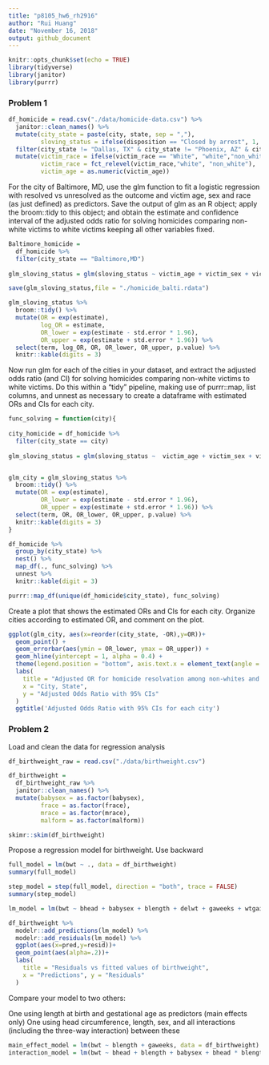 ```yaml
---
title: "p8105_hw6_rh2916"
author: "Rui Huang"
date: "November 16, 2018"
output: github_document
---
```


```r
knitr::opts_chunk$set(echo = TRUE)
library(tidyverse)
library(janitor)
library(purrr)
```

### Problem 1 

```r
df_homicide = read.csv("./data/homicide-data.csv") %>% 
  janitor::clean_names() %>% 
  mutate(city_state = paste(city, state, sep = ","),
         sloving_status = ifelse(disposition == "Closed by arrest", 1, 0)) %>%
  filter(city_state != "Dallas, TX" & city_state != "Phoenix, AZ" & city_state != "Kansas City, MO" & city_state != "Tulsa, AL") %>%
  mutate(victim_race = ifelse(victim_race == "White", "white","non_white"),
         victim_race = fct_relevel(victim_race,"white", "non_white"),
         victim_age = as.numeric(victim_age))
```

For the city of Baltimore, MD, use the glm function to fit a logistic regression with resolved vs unresolved as the outcome and victim age, sex and race (as just defined) as predictors. Save the output of glm as an R object; apply the broom::tidy to this object; and obtain the estimate and confidence interval of the adjusted odds ratio for solving homicides comparing non-white victims to white victims keeping all other variables fixed.

```r
Baltimore_homicide =
  df_homicide %>% 
  filter(city_state == "Baltimore,MD") 
  
glm_sloving_status = glm(sloving_status ~ victim_age + victim_sex + victim_race, data = Baltimore_homicide, family = binomial())

save(glm_sloving_status,file = "./homicide_balti.rdata")

glm_sloving_status %>% 
  broom::tidy() %>% 
  mutate(OR = exp(estimate),
         log_OR = estimate,
         OR_lower = exp(estimate - std.error * 1.96),
         OR_upper = exp(estimate + std.error * 1.96)) %>%
  select(term, log_OR, OR, OR_lower, OR_upper, p.value) %>% 
  knitr::kable(digits = 3)


```

Now run glm for each of the cities in your dataset, and extract the adjusted odds ratio (and CI) for solving homicides comparing non-white victims to white victims. Do this within a “tidy” pipeline, making use of purrr::map, list columns, and unnest as necessary to create a dataframe with estimated ORs and CIs for each city.

```r
func_solving = function(city){
  
city_homicide = df_homicide %>%
  filter(city_state == city) 
  
glm_sloving_status = glm(sloving_status ~  victim_age + victim_sex + victim_race, data = city_homicide, family = binomial())


glm_city = glm_sloving_status %>% 
  broom::tidy() %>% 
  mutate(OR = exp(estimate),
         OR_lower = exp(estimate - std.error * 1.96),
         OR_upper = exp(estimate + std.error * 1.96)) %>%
  select(term, OR, OR_lower, OR_upper, p.value) %>% 
  knitr::kable(digits = 3)
}

df_homicide %>% 
  group_by(city_state) %>% 
  nest() %>% 
  map_df(., func_solving) %>% 
  unnest %>%
  knitr::kable(digit = 3)

```


```r
purrr::map_df(unique(df_homicide$city_state), func_solving)
```

Create a plot that shows the estimated ORs and CIs for each city. Organize cities according to estimated OR, and comment on the plot.

```r
ggplot(glm_city, aes(x=reorder(city_state, -OR),y=OR))+
  geom_point() +
  geom_errorbar(aes(ymin = OR_lower, ymax = OR_upper)) +
  geom_hline(yintercept = 1, alpha = 0.4) +
  theme(legend.position = "bottom", axis.text.x = element_text(angle = 90, hjust = 1), legend.key.width = unit(0.15,'cm')) +
  labs(
    title = "Adjusted OR for homicide resolvation among non-whites and whites by city",
    x = "City, State",
    y = "Adjusted Odds Ratio with 95% CIs"
  )
  ggtitle('Adjusted Odds Ratio with 95% CIs for each city')
```


### Problem 2

Load and clean the data for regression analysis 

```r
df_birthweight_raw = read.csv("./data/birthweight.csv")

df_birthweight = 
  df_birthweight_raw %>% 
  janitor::clean_names() %>% 
  mutate(babysex = as.factor(babysex),
         frace = as.factor(frace),
         mrace = as.factor(mrace),
         malform = as.factor(malform))

skimr::skim(df_birthweight)
```

Propose a regression model for birthweight.
Use backward

```r
full_model = lm(bwt ~ ., data = df_birthweight)
summary(full_model)

step_model = step(full_model, direction = "both", trace = FALSE)
summary(step_model)
```


```r
lm_model = lm(bwt ~ bhead + babysex + blength + delwt + gaweeks + wtgain + smoken, data = df_birthweight)

df_birthweight %>% 
  modelr::add_predictions(lm_model) %>% 
  modelr::add_residuals(lm_model) %>% 
  ggplot(aes(x=pred,y=resid))+
  geom_point(aes(alpha=.2))+
  labs(
    title = "Residuals vs fitted values of birthweight",
    x = "Predictions", y = "Residuals"
  )
```

Compare your model to two others:

One using length at birth and gestational age as predictors (main effects only)
One using head circumference, length, sex, and all interactions (including the three-way interaction) between these


```r
main_effect_model = lm(bwt ~ blength + gaweeks, data = df_birthweight)
interaction_model = lm(bwt ~ bhead + blength + babysex + bhead * blength * babysex, data = df_birthweight)
```

